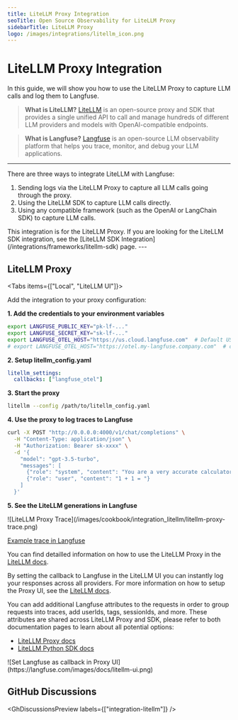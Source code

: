 ```yaml
---
title: LiteLLM Proxy Integration
seoTitle: Open Source Observability for LiteLLM Proxy
sidebarTitle: LiteLLM Proxy
logo: /images/integrations/litellm_icon.png
---
```


# LiteLLM Proxy Integration

In this guide, we will show you how to use the LiteLLM Proxy to capture LLM calls and log them to Langfuse.

> **What is LiteLLM?** [LiteLLM](https://github.com/BerriAI/litellm) is an open-source proxy and SDK that provides a single unified API to call and manage hundreds of different LLM providers and models with OpenAI-compatible endpoints.

> **What is Langfuse?** [Langfuse](https://langfuse.com) is an open-source LLM observability platform that helps you trace, monitor, and debug your LLM applications.

---
There are three ways to integrate LiteLLM with Langfuse:

1. Sending logs via the LiteLLM Proxy to capture all LLM calls going through the proxy.
2. Using the LiteLLM SDK to capture LLM calls directly.
3. Using any compatible framework (such as the OpenAI or LangChain SDK) to capture LLM calls.

<Callout type="info">
  This integration is for the LiteLLM Proxy. If you are looking for the LiteLLM
  SDK integration, see the [LiteLLM SDK
  Integration](/integrations/frameworks/litellm-sdk) page.
</Callout>
---


## LiteLLM Proxy

<Tabs items={["Local", "LiteLLM UI"]}>
<Tab>

Add the integration to your proxy configuration:

**1. Add the credentials to your environment variables**

```bash
export LANGFUSE_PUBLIC_KEY="pk-lf-..."
export LANGFUSE_SECRET_KEY="sk-lf-..."
export LANGFUSE_OTEL_HOST="https://us.cloud.langfuse.com"  # Default US region
# export LANGFUSE_OTEL_HOST="https://otel.my-langfuse.company.com"  # custom OTEL endpoint
```

**2. Setup litellm_config.yaml**

```yaml litellm_config.yaml
litellm_settings:
  callbacks: ["langfuse_otel"]
```

**3. Start the proxy**

```bash
litellm --config /path/to/litellm_config.yaml
```

**4. Use the proxy to log traces to Langfuse**

```bash
curl -X POST "http://0.0.0.0:4000/v1/chat/completions" \
  -H "Content-Type: application/json" \
  -H "Authorization: Bearer sk-xxxx" \
  -d '{
    "model": "gpt-3.5-turbo",
    "messages": [
      {"role": "system", "content": "You are a very accurate calculator. You output only the result of the calculation."},
      {"role": "user", "content": "1 + 1 = "}
    ]
  }'
```

**5. See the LiteLLM generations in Langfuse**

<Frame className="rounded-lg overflow-hidden">
![LiteLLM Proxy Trace](/images/cookbook/integration_litellm/litellm-proxy-trace.png)
</Frame>

[Example trace in Langfuse](https://cloud.langfuse.com/project/cloramnkj0002jz088vzn1ja4/traces/9a9de57946027786cdda14480860ebf3?timestamp=2025-09-30T16%3A36%3A58.741Z&observation=7df5f09bb6a6bea4)

You can find detailled information on how to use the LiteLLM Proxy in the [LiteLLM docs](https://docs.litellm.ai/docs/observability/langfuse_otel_integration).

</Tab>
<Tab>

By setting the callback to Langfuse in the LiteLLM UI you can instantly log your responses across all providers. For more information on how to setup the Proxy UI, see the [LiteLLM docs](https://docs.litellm.ai/docs/proxy/ui).

<Callout type="info">

You can add additional Langfuse attributes to the requests in order to group requests into traces, add userIds, tags, sessionIds, and more. These attributes are shared across LiteLLM Proxy and SDK, please refer to both documentation pages to learn about all potential options:

- [LiteLLM Proxy docs](https://docs.litellm.ai/docs/proxy/logging#langfuse)
- [LiteLLM Python SDK docs](https://litellm.vercel.app/docs/observability/langfuse_integration#advanced)

</Callout>

<Frame border>
  ![Set Langfuse as callback in Proxy
  UI](https://langfuse.com/images/docs/litellm-ui.png)
</Frame>


</Tab>
</Tabs>


<LitellmAbout />

## GitHub Discussions


<GhDiscussionsPreview labels={["integration-litellm"]} />
